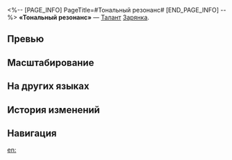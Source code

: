 <%-- [PAGE_INFO]
PageTitle=#Тональный резонанс#
[END_PAGE_INFO] --%>
{{Навык Инфобокс
|Название         = Тональный резонанс
|Изображение      = Навык Тональный резонанс.png
|Персонаж         = Зарянка
|Тип              = Талант
|Тэг              = Поддержка
|УронСтойк        = 
|ЭнергияГен       = 
|Энергия          = 
|Длительность     = 
|Описание         = Повышает крит. урон всех союзников на {{Цвет|Выделенный|5%—23%}}. После того как союзник атакует противника, Зарянка дополнительно восстанавливает 2 ед. своей энергии.
|Свойство1        = 
|Масштабирование1 = 
}}
'''«Тональный резонанс»''' — [[Талант]] [[Зарянка]].

==Превью==
{{Превью
|Файл = Тональный резонанс Превью
}}

==Масштабирование==
{{Масштабирование навыка|тип=Талант
|5%;6.5%;8%;9.5%;11%;12.5%;14.37%;16.25%;18.13%;20%;21.5%;23%;24.5%;26%;27.5%
}}

==На других языках==
{{На других языках
|en   = Tonal Resonance
|zhs  = 调性合颂
|zht  = 調性合頌
|ja   = {{Rubi|調和|ちょうわ}}の{{Rubi|純正律|じゅんせいりつ}}
|ko   = 조성의 합창
|es   = Oda melodiosa
|fr   = Résonance du chœur
|ru   = Тональный резонанс
|th   = Tonal Resonance
|vi   = Điệp Khúc Du Dương
|de   = Harmonische Ode
|id   = Tonal Resonance
|pt   = Ressonância Tonal
}}

==История изменений==
{{История изменений|3.5}}

==Навигация==
{{Навык Навбокс|Зарянка}}

[[en:]]